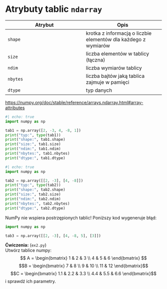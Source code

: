 # Atrybuty tablic `ndarray`

| Atrybut |  Opis |
  |---|---|
  | `shape` | krotka z informacją o liczbie elementów dla każdego z wymiarów |
  | `size` | liczba elementów w tablicy (łączna) |
  | `ndim` | liczba wymiarów tablicy |
  | `nbytes` | liczba bajtów jaką tablica zajmuje w pamięci |
  | `dtype` | typ danych | 
  
::: {.content-visible when-format="html"}
  
<https://numpy.org/doc/stable/reference/arrays.ndarray.html#array-attributes>

:::

```python
#| echo: true
import numpy as np

tab1 = np.array([2, -3, 4, -8, 1])
print("typ:", type(tab1))
print("shape:", tab1.shape)
print("size:", tab1.size)
print("ndim:", tab1.ndim)
print("nbytes:", tab1.nbytes)
print("dtype:", tab1.dtype)

```

```python
#| echo: true
import numpy as np

tab2 = np.array([[2, -3], [4, -8]])
print("typ:", type(tab2))
print("shape:", tab2.shape)
print("size:", tab2.size)
print("ndim:", tab2.ndim)
print("nbytes:", tab2.nbytes)
print("dtype:", tab2.dtype)

```

NumPy nie wspiera postrzępionych tablic! Poniższy kod wygeneruje błąd:
  
```python
import numpy as np

tab3 = np.array([[2, -3], [4, -8, 5], [3]])
```

**Ćwiczenia:** (`ex2.py`)  
Utwórz tablice numpy:
$$
A = \begin{bmatrix} 1 & 2 & 3 \\ 4 & 5 & 6 \end{bmatrix}
$$
$$B = \begin{bmatrix} 7 & 8 \\ 9 & 10 \\ 11 & 12 \end{bmatrix}$$
$$C = \begin{bmatrix} 1.1 & 2.2 & 3.3 \\ 4.4 & 5.5 & 6.6 \end{bmatrix}$$
i sprawdź ich parametry.